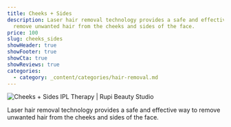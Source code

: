 ```yaml
---
title: Cheeks + Sides
description: Laser hair removal technology provides a safe and effective way to
  remove unwanted hair from the cheeks and sides of the face.
price: 100
slug: cheeks_sides
showHeader: true
showFooter: true
showCta: true
showReviews: true
categories:
  - category: _content/categories/hair-removal.md
---
```


![Cheeks + Sides IPL Therapy | Rupi Beauty Studio](/uploads/services/laser-hair-removal.webp 'Cheeks + Sides IPL Therapy  | Rupi Beauty Studio')

Laser hair removal technology provides a safe and effective way to remove unwanted hair from the cheeks and sides of the face.
